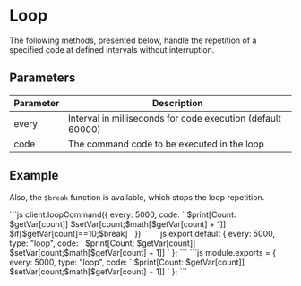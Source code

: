 # Loop
The following methods, presented below, handle the repetition of a specified code at defined intervals without interruption.

## Parameters

| Parameter | Description |
| --------- | ----------- |
| every     | Interval in milliseconds for code execution (default 60000) |
| code      | The command code to be executed in the loop |

## Example

Also, the `$break` function is available, which stops the loop repetition.


<Tabs>
  <TabItem value="javascript" label="JavaScript">
```js
client.loopCommand({
  every: 5000,
  code: `
    $print[Count: $getVar[count]] 
    $setVar[count;$math[$getVar[count] + 1]]
    $if[$getVar[count]==10;$break]
  `
})
```
  </TabItem>
  <TabItem value="loader" label="Loader">
    <Tabs>
      <TabItem value="esm" label="ESModule">
```js
export default {
  every: 5000,
  type: "loop",
  code: `
    $print[Count: $getVar[count]] 
    $setVar[count;$math[$getVar[count] + 1]]
  `
};
```
      </TabItem>
      <TabItem value="commonjs" label="Commonjs">
```js
module.exports = {
  every: 5000,
  type: "loop",
  code: `
    $print[Count: $getVar[count]] 
    $setVar[count;$math[$getVar[count] + 1]]
  `
};
```
      </TabItem>
    </Tabs>
  </TabItem>
</Tabs>